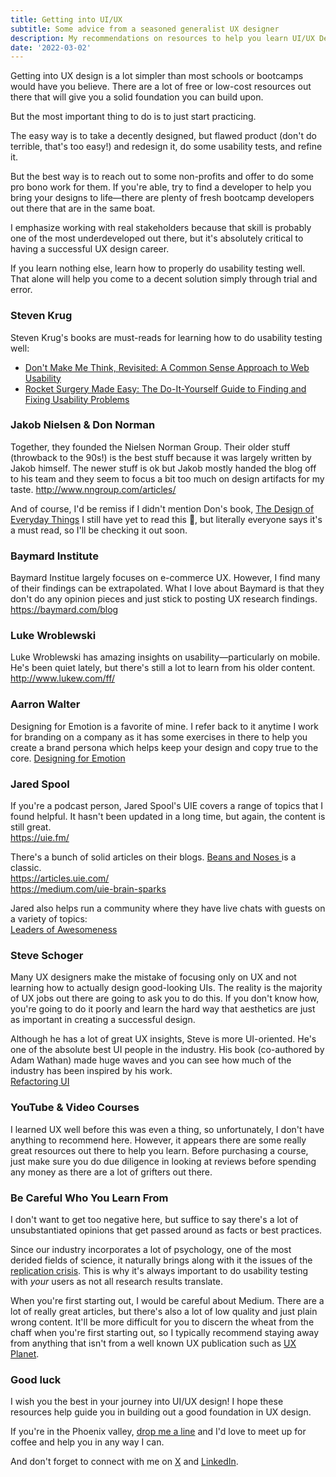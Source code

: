 ```yaml
---
title: Getting into UI/UX
subtitle: Some advice from a seasoned generalist UX designer
description: My recommendations on resources to help you learn UI/UX Design
date: '2022-03-02'
---
```


Getting into UX design is a lot simpler than most schools or bootcamps would have you believe. There are a lot of free or low-cost resources out there that will give you a solid foundation you can build upon.

But the most important thing to do is to just start practicing.

The easy way is to take a decently designed, but flawed product (don't do terrible, that's too easy!) and redesign it, do some usability tests, and refine it.

But the best way is to reach out to some non-profits and offer to do some pro bono work for them. If you're able, try to find a developer to help you bring your designs to life—there are plenty of fresh bootcamp developers out there that are in the same boat.

I emphasize working with real stakeholders because that skill is probably one of the most underdeveloped out there, but it's absolutely critical to having a successful UX design career.

If you learn nothing else, learn how to properly do usability testing well. That alone will help you come to a decent solution simply through trial and error.

### Steven Krug

Steven Krug's books are must-reads for learning how to do usability testing well:

- [Don't Make Me Think, Revisited: A Common Sense Approach to Web Usability](http://smile.amazon.com/Dont-Make-Think-Revisited-Usability/dp/0321965515)
- [Rocket Surgery Made Easy: The Do-It-Yourself Guide to Finding and Fixing Usability Problems
  ](https://smile.amazon.com/Rocket-Surgery-Made-Easy-Do-It-Yourself/dp/0321657292/ref=pd_sim_b_4?ie=UTF8&refRID=0ANX5TD6NX6FJ171JDTB)

### Jakob Nielsen & Don Norman

Together, they founded the Nielsen Norman Group. Their older stuff (throwback to the 90s!) is the best stuff because it was largely written by Jakob himself. The newer stuff is ok but Jakob mostly handed the blog off to his team and they seem to focus a bit too much on design artifacts for my taste.
http://www.nngroup.com/articles/

And of course, I'd be remiss if I didn't mention Don's book, [The Design of Everyday Things](https://smile.amazon.com/Design-Everyday-Things-Revised-Expanded/dp/0465050654)
I still have yet to read this 😬, but literally everyone says it's a must read, so I'll be checking it out soon.

### Baymard Institute

Baymard Institue largely focuses on e-commerce UX. However, I find many of their findings can be extrapolated. What I love about Baymard is that they don't do any opinion pieces and just stick to posting UX research findings.
https://baymard.com/blog

### Luke Wroblewski

Luke Wroblewski has amazing insights on usability—particularly on mobile. He's been quiet lately, but there's still a lot to learn from his older content.  
http://www.lukew.com/ff/

### Aarron Walter

Designing for Emotion is a favorite of mine. I refer back to it anytime I work for branding on a company as it has some exercises in there to help you create a brand persona which helps keep your design and copy true to the core.
[Designing for Emotion](http://www.abookapart.com/products/designing-for-emotion)

### Jared Spool

If you're a podcast person, Jared Spool's UIE covers a range of topics that I found helpful. It hasn't been updated in a long time, but again, the content is still great.  
https://uie.fm/

There's a bunch of solid articles on their blogs. [Beans and Noses
](https://medium.com/uie-brain-sparks/beans-and-noses-21c16ac5cade) is a classic.  
https://articles.uie.com/  
https://medium.com/uie-brain-sparks

Jared also helps run a community where they have live chats with guests on a variety of topics:  
[Leaders of Awesomeness](https://leaders.centercentre.com/share/P7F03udpd-7abpk9?utm_source=manual)

### Steve Schoger

Many UX designers make the mistake of focusing only on UX and not learning how to actually design good-looking UIs. The reality is the majority of UX jobs out there are going to ask you to do this. If you don't know how, you're going to do it poorly and learn the hard way that aesthetics are just as important in creating a successful design.

Although he has a lot of great UX insights, Steve is more UI-oriented. He's one of the absolute best UI people in the industry. His book (co-authored by Adam Wathan) made huge waves and you can see how much of the industry has been inspired by his work.  
[Refactoring UI](https://www.refactoringui.com/book)

### YouTube & Video Courses

I learned UX well before this was even a thing, so unfortunately, I don't have anything to recommend here. However, it appears there are some really great resources out there to help you learn. Before purchasing a course, just make sure you do due diligence in looking at reviews before spending any money as there are a lot of grifters out there.

### Be Careful Who You Learn From

I don't want to get too negative here, but suffice to say there's a lot of unsubstantiated opinions that get passed around as facts or best practices.

Since our industry incorporates a lot of psychology, one of the most derided fields of science, it naturally brings along with it the issues of the [replication crisis](https://www.psychologytoday.com/us/basics/replication-crisis). This is why it's always important to do usability testing with _your_ users as not all research results translate.

When you're first starting out, I would be careful about Medium. There are a lot of really great articles, but there's also a lot of low quality and just plain wrong content. It'll be more difficult for you to discern the wheat from the chaff when you're first starting out, so I typically recommend staying away from anything that isn't from a well known UX publication such as [UX Planet](https://uxplanet.org/).

### Good luck

I wish you the best in your journey into UI/UX design! I hope these resources help guide you in building out a good foundation in UX design.

If you're in the Phoenix valley, [drop me a line](https://nerdcowboy.com/contact/) and I'd love to meet up for coffee and help you in any way I can.

And don't forget to connect with me on [X](https://x.com/nerdcowboy) and [LinkedIn](https://linkedin.com/in/nerdcowboy).
